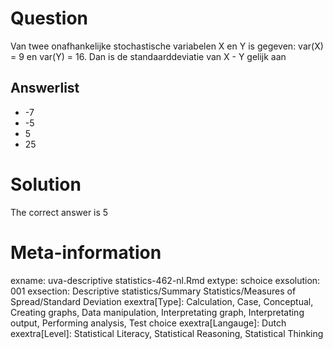 Question
========

Van twee onafhankelijke stochastische variabelen X en Y is gegeven: var(X) = 9 en var(Y) = 16. Dan is de standaarddeviatie van X - Y gelijk aan

Answerlist
----------
* -7
* -5
* 5
* 25

Solution
========

The correct answer is  5

Meta-information
================
exname: uva-descriptive statistics-462-nl.Rmd
extype: schoice
exsolution: 001
exsection: Descriptive statistics/Summary Statistics/Measures of Spread/Standard Deviation
exextra[Type]: Calculation, Case, Conceptual, Creating graphs, Data manipulation, Interpretating graph, Interpretating output, Performing analysis, Test choice
exextra[Langauge]: Dutch
exextra[Level]: Statistical Literacy, Statistical Reasoning, Statistical Thinking
